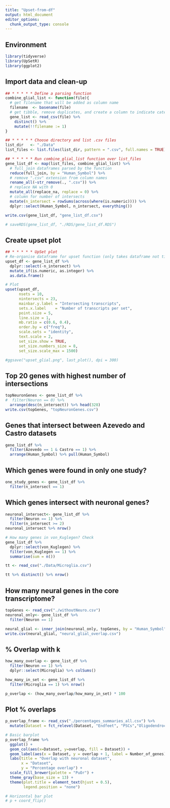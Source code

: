 ```yaml
---
title: "Upset-from-df"
output: html_document
editor_options: 
  chunk_output_type: console
---
```


## Environment

```r
library(tidyverse)
library(UpSetR)
library(ggplot2)
```

## Import data and clean-up

```r
## * * * * * Define a parsing function
combine_glial_list <- function(file){
  # get filename that will be added as column name
  filename  <- basename(file)
  # get tibble, remove duplicates, and create a column to indicate category "1"
  gene_list <- read_csv(file) %>%
    distinct() %>%
    mutate(!!filename := 1) 
}

## * * * * * Choose directory and list .csv files
list_dir   <- "./Data"
list_files <- list.files(list_dir, pattern = ".csv", full.names = TRUE)

## * * * * * Run combine_glial_list function over list_files 
gene_list_df <- map(list_files, combine_glial_list) %>%
  # full_join dataframes parsed by the function
  reduce(full_join, by = "Human_Symbol") %>%
  # remove ".csv" extension from column names 
  rename_all(~str_remove(., ".csv")) %>%
  # replace NA with 0 
  mutate_all(replace_na, replace = 0) %>%
  # column for number of intersects
  mutate(n_intersect = rowSums(across(where(is.numeric)))) %>%
  dplyr::select(Human_Symbol, n_intersect, everything())

write.csv(gene_list_df, "gene_list_df.csv")

# saveRDS(gene_list_df, "./RDS/gene_list_df.RDS")

```

## Create upset plot

```r
## * * * * * UpSet plot
# Re-organise dataframe for upset function (only takes dataframe not tibble!)
upset_df <- gene_list_df %>%
  dplyr::select(-n_intersect) %>%
  mutate_if(is.numeric, as.integer) %>%
  as.data.frame()

# Plot
upset(upset_df,
      nsets = 10,
      nintersects = 23,
      mainbar.y.label = "Intersecting transcripts",
      sets.x.label    = "Number of transcripts per set",
      point.size = 5, 
      line.size = 1, 
      mb.ratio = c(0.6, 0.4),
      order.by = c("freq"),
      scale.sets = "identity", 
      text.scale = 2,
      set_size.show = TRUE, 
      set_size.numbers_size = 8,
      set_size.scale_max = 1500)

#ggsave("upset_glial.png", last_plot(), dpi = 300)

```

## Top 20 genes with highest number of intersections

```r
topNeuronGenes <- gene_list_df %>%
#  filter(Neuron == 0) %>%
  arrange(desc(n_intersect)) %>% head(328)
write.csv(topGenes, "topNeuronGenes.csv")
```

## Genes that intersect between Azevedo and Castro datasets

```r
gene_list_df %>%
  filter(Azevedo == 1 & Castro == 1) %>%
  arrange(Human_Symbol) %>% pull(Human_Symbol)

```

## Which genes were found in only one study?

```r
one_study_genes <- gene_list_df %>%
  filter(n_intersect == 1)
```

## Which genes intersect with neuronal genes?

```r
neuronal_intersect<- gene_list_df %>%
  filter(Neuron == 1) %>%
  filter(n_intersect >= 2)
neuronal_intersect %>% nrow()

# How many genes in von_Kuglegen? Check
gene_list_df %>%
  dplyr::select(von_Kuglegen) %>%
  filter(von_Kuglegen == 1) %>%
  summarise(sum = n())

tt <- read_csv("./Data/Microglia.csv") 

tt %>% distinct() %>% nrow()

```

## How many neural genes in the core transcriptome?

```r
topGenes <- read_csv("./withoutNeuro.csv")
neuronal_only<- gene_list_df %>%
  filter(Neuron == 1)

neural_glial <- inner_join(neuronal_only, topGenes, by = "Human_Symbol")
write.csv(neural_glial, "neural_glial_overlap.csv")
```

## % Overlap with k
```r
how_many_overlap <- gene_list_df %>%
  filter(Neuron == 1) %>%
  dplyr::select(Microglia) %>% colSums()

how_many_in_set <- gene_list_df %>%
  filter(Microglia == 1) %>% nrow()

p_overlap <- (how_many_overlap/how_many_in_set) * 100

```
## Plot % overlaps
```r
p_overlap_frame <- read_csv("./percentages_summaries_all.csv") %>%
  mutate(Dataset = fct_relevel(Dataset, "Endfeet", "PSCs","Oligodendrocytes", "Radial", "Astrocytes_S", "Astrocytes_T", "Astrocytes_M", "Myelin"))

# Basic barplot
p_overlap_frame %>%
  ggplot() +
  geom_col(aes(x=Dataset, y=overlap, fill = Dataset)) +
  geom_label(aes(x = Dataset, y = overlap + 1, label = Number_of_genes)) +
  labs(title = "Overlap with neuronal dataset",
       x = "Dataset",
       y = "Percentage overlap") +
  scale_fill_brewer(palette = "PuOr") +
  theme_gray(base_size = 13) + 
  theme(plot.title = element_text(hjust = 0.5),
        legend.position = "none")

# Horizontal bar plot
# p + coord_flip()
```

